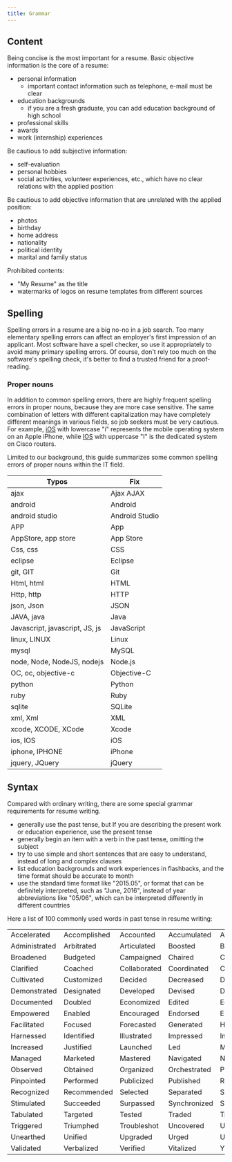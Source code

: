 ```yaml
---
title: Grammar
---
```


## Content

Being concise is the most important for a resume. Basic objective information is
the core of a resume:

- personal information
  - important contact information such as telephone, e-mail must be clear
- education backgrounds
  - if you are a fresh graduate, you can add education background of high school
- professional skills
- awards
- work (internship) experiences

Be cautious to add subjective information:

- self-evaluation
- personal hobbies
- social activities, volunteer experiences, etc., which have no clear
  relations with the applied position

Be cautious to add objective information that are unrelated with the applied
position:

- photos
- birthday
- home address
- nationality
- political identity
- marital and family status

Prohibited contents:

- "My Resume" as the title
- watermarks of logos on resume templates from different sources

## Spelling

Spelling errors in a resume are a big no-no in a job search. Too many elementary
spelling errors can affect an employer's first impression of an applicant. Most
software have a spell checker, so use it appropriately to avoid many primary
spelling errors. Of course, don't rely too much on the software's spelling
check, it's better to find a trusted friend for a proof-reading.

### Proper nouns

In addition to common spelling errors, there are highly frequent spelling errors
in proper nouns, because they are more case sensitive. The same combination of
letters with different capitalization may have completely different meanings in
various fields, so job seekers must be very cautious. For example,
[iOS](http://www.apple.com/ios/) with lowercase "i" represents the mobile
operating system on an Apple iPhone, while
[IOS](https://en.wikipedia.org/wiki/Cisco_IOS) with uppercase "I" is the
dedicated system on Cisco routers.

Limited to our background, this guide summarizes some common spelling errors of
proper nouns within the IT field.

| Typos                          | Fix            |
| ------------------------------ | -------------- |
| ajax                           | Ajax AJAX      |
| android                        | Android        |
| android studio                 | Android Studio |
| APP                            | App            |
| AppStore, app store            | App Store      |
| Css, css                       | CSS            |
| eclipse                        | Eclipse        |
| git, GIT                       | Git            |
| Html, html                     | HTML           |
| Http, http                     | HTTP           |
| json, Json                     | JSON           |
| JAVA, java                     | Java           |
| Javascript, javascript, JS, js | JavaScript     |
| linux, LINUX                   | Linux          |
| mysql                          | MySQL          |
| node, Node, NodeJS, nodejs     | Node.js        |
| OC, oc, objective-c            | Objective-C    |
| python                         | Python         |
| ruby                           | Ruby           |
| sqlite                         | SQLite         |
| xml, Xml                       | XML            |
| xcode, XCODE, XCode            | Xcode          |
| ios, IOS                       | iOS            |
| iphone, IPHONE                 | iPhone         |
| jquery, JQuery                 | jQuery         |

## Syntax

Compared with ordinary writing, there are some special grammar requirements for
resume writing.

- generally use the past tense, but If you are describing the present work or
  education experience, use the present tense
- generally begin an item with a verb in the past tense, omitting the subject
- try to use simple and short sentences that are easy to understand, instead of
  long and complex clauses
- list education backgrounds and work experiences in flashbacks, and the time
  format should be accurate to month
- use the standard time format like "2015.05", or format that can be definitely
  interpreted, such as "June, 2016", instead of year abbreviations like "05/06",
  which can be interpreted differently in different countries

Here a list of 100 commonly used words in past tense in resume writing:

|               |              |              |              |              |
| ------------- | ------------ | ------------ | ------------ | ------------ |
| Accelerated   | Accomplished | Accounted    | Accumulated  | Achieved     |
| Administrated | Arbitrated   | Articulated  | Boosted      | Briefed      |
| Broadened     | Budgeted     | Campaigned   | Chaired      | Championed   |
| Clarified     | Coached      | Collaborated | Coordinated  | Corroborated |
| Cultivated    | Customized   | Decided      | Decreased    | Delegated    |
| Demonstrated  | Designated   | Developed    | Devised      | Diagnosed    |
| Documented    | Doubled      | Economized   | Edited       | Educated     |
| Empowered     | Enabled      | Encouraged   | Endorsed     | Enhanced     |
| Facilitated   | Focused      | Forecasted   | Generated    | Harmonized   |
| Harnessed     | Identified   | Illustrated  | Impressed    | Improved     |
| Increased     | Justified    | Launched     | Led          | Magnified    |
| Managed       | Marketed     | Mastered     | Navigated    | Negotiated   |
| Observed      | Obtained     | Organized    | Orchestrated | Participated |
| Pinpointed    | Performed    | Publicized   | Published    | Realigned    |
| Recognized    | Recommended  | Selected     | Separated    | Spearheaded  |
| Stimulated    | Succeeded    | Surpassed    | Synchronized | Synergized   |
| Tabulated     | Targeted     | Tested       | Traded       | Translated   |
| Triggered     | Triumphed    | Troubleshot  | Uncovered    | Underwrote   |
| Unearthed     | Unified      | Upgraded     | Urged        | Utilized     |
| Validated     | Verbalized   | Verified     | Vitalized    | Yielded      |
